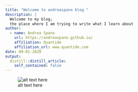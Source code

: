 ```yaml
---
title: "Welcome to andreaspano blog "
description: |
  Welcome to my blog; 
  the place where I am trying to write what I learn about 
author:
  - name: Andrea Spano
    url: https://andreaspano.github.io/
    affiliation: Quantide
    affiliation_url: www.quantide.com
date: 09-01-2020
output:
  distill::distill_article:
    self_contained: false
---
```


<aside>
![alt text here](images/download.jpeg)
</aside>


